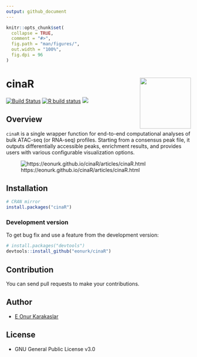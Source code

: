 ```yaml
---
output: github_document
---
```


<!-- README.md is generated from README.Rmd. Please edit that file -->

```r
knitr::opts_chunk$set(
  collapse = TRUE,
  comment = "#>",
  fig.path = "man/figures/",
  out.width = "100%",
  fig.dpi = 96
)
```

# cinaR <a href='https://eonurk.github.io/cinaR/'><img src='man/figures/cinaR.png' align="right" height="139" /></a>


<!-- badges: start -->
[![Build Status](https://travis-ci.com/eonurk/cinaR.svg?branch=master)](https://travis-ci.com/eonurk/cinaR)
[![R build status](https://github.com/eonurk/cinaR/workflows/R-CMD-check/badge.svg)](https://github.com/eonurk/cinaR/actions)
[![](https://cranlogs.r-pkg.org/badges/cinaR?color=orange)](https://cran.r-project.org/package=cinaR?color=orange)
<!-- badges: end -->

## Overview
`cinaR` is a single wrapper function for end-to-end computational analyses of 
bulk ATAC-seq (or RNA-seq) profiles. Starting from a consensus peak file, it outputs
differentially accessible peaks, enrichment results, and provides users with various configurable visualization options.

![https://eonurk.github.io/cinaR/articles/cinaR.html](man/figures/overview@5x.png)

## Installation

```r
# CRAN mirror
install.packages("cinaR")
```
### Development version
To get bug fix and use a feature from the development version: 
```r
# install.packages("devtools")
devtools::install_github("eonurk/cinaR")
```

## Contribution

You can send pull requests to make your contributions.

## Author

- [E Onur Karakaslar](https://eonurk.github.io/)

## License

- GNU General Public License v3.0
